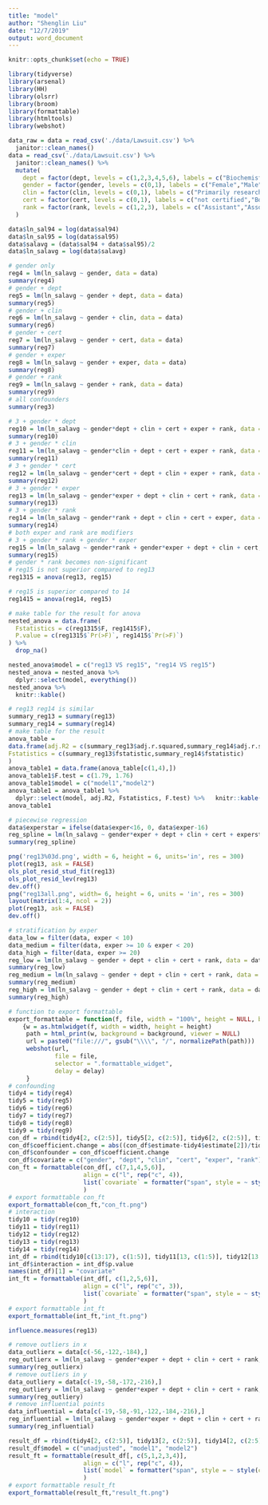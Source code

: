 ```yaml
---
title: "model"
author: "Shenglin Liu"
date: "12/7/2019"
output: word_document
---
```


```r
knitr::opts_chunk$set(echo = TRUE)
```

```r
library(tidyverse)
library(arsenal)
library(HH)
library(olsrr)
library(broom)
library(formattable)
library(htmltools)
library(webshot)
```

```r
data_raw = data = read_csv('./data/Lawsuit.csv') %>%
  janitor::clean_names()
data = read_csv('./data/Lawsuit.csv') %>%
  janitor::clean_names() %>%
  mutate(
    dept = factor(dept, levels = c(1,2,3,4,5,6), labels = c("Biochemistry/Molecular Biology", "Physiology", "Genetics", "Pediatrics", "Medicine", "Surgery")),
    gender = factor(gender, levels = c(0,1), labels = c("Female","Male")),
    clin = factor(clin, levels = c(0,1), labels = c("Primarily research emphasis","Primarily clinical emphasis")),
    cert = factor(cert, levels = c(0,1), labels = c("not certified","Board certified")),
    rank = factor(rank, levels = c(1,2,3), labels = c("Assistant","Associate","Full"))
  )

data$ln_sal94 = log(data$sal94)
data$ln_sal95 = log(data$sal95)
data$salavg = (data$sal94 + data$sal95)/2
data$ln_salavg = log(data$salavg)
```


```r
# gender only
reg4 = lm(ln_salavg ~ gender, data = data)
summary(reg4)
# gender + dept
reg5 = lm(ln_salavg ~ gender + dept, data = data)
summary(reg5)
# gender + clin
reg6 = lm(ln_salavg ~ gender + clin, data = data)
summary(reg6)
# gender + cert
reg7 = lm(ln_salavg ~ gender + cert, data = data)
summary(reg7)
# gender + exper
reg8 = lm(ln_salavg ~ gender + exper, data = data)
summary(reg8)
# gender + rank
reg9 = lm(ln_salavg ~ gender + rank, data = data)
summary(reg9)
# all confounders
summary(reg3)
```


```r
# 3 + gender * dept
reg10 = lm(ln_salavg ~ gender*dept + clin + cert + exper + rank, data = data)
summary(reg10)
# 3 + gender * clin
reg11 = lm(ln_salavg ~ gender*clin + dept + cert + exper + rank, data = data)
summary(reg11)
# 3 + gender * cert
reg12 = lm(ln_salavg ~ gender*cert + dept + clin + exper + rank, data = data)
summary(reg12)
# 3 + gender * exper
reg13 = lm(ln_salavg ~ gender*exper + dept + clin + cert + rank, data = data)
summary(reg13)
# 3 + gender * rank
reg14 = lm(ln_salavg ~ gender*rank + dept + clin + cert + exper, data = data)
summary(reg14)
# both exper and rank are modifiers
# 3 + gender * rank + gender * exper
reg15 = lm(ln_salavg ~ gender*rank + gender*exper + dept + clin + cert, data = data)
summary(reg15)
# gender * rank becomes non-significant
# reg15 is not superior compared to reg13
reg1315 = anova(reg13, reg15)

# reg15 is superior compared to 14
reg1415 = anova(reg14, reg15)

# make table for the result for anova
nested_anova = data.frame(
  Fstatistics = c(reg1315$F, reg1415$F),
  P.value = c(reg1315$`Pr(>F)`, reg1415$`Pr(>F)`)
) %>% 
  drop_na() 

nested_anova$model = c("reg13 VS reg15", "reg14 VS reg15")
nested_anova = nested_anova %>% 
  dplyr::select(model, everything())
nested_anova %>% 
  knitr::kable()

# reg13 reg14 is similar
summary_reg13 = summary(reg13)
summary_reg14 = summary(reg14)
# make table for the result
anova_table = 
data.frame(adj.R2 = c(summary_reg13$adj.r.squared,summary_reg14$adj.r.squared),
Fstatistics = c(summary_reg13$fstatistic,summary_reg14$fstatistic)
)
anova_table1 = data.frame(anova_table[c(1,4),])
anova_table1$F.test = c(1.79, 1.76)
anova_table1$model = c("model1","model2")
anova_table1 = anova_table1 %>% 
  dplyr::select(model, adj.R2, Fstatistics, F.test) %>%   knitr::kable()
anova_table1

```

```r
# piecewise regression
data$experstar = ifelse(data$exper<16, 0, data$exper-16)
reg_spline = lm(ln_salavg ~ gender*exper + dept + clin + cert + experstar + rank, data = data)
summary(reg_spline)
```

```r
png('reg13%03d.png', width = 6, height = 6, units='in', res = 300)
plot(reg13, ask = FALSE)
ols_plot_resid_stud_fit(reg13)
ols_plot_resid_lev(reg13)
dev.off()
png("reg13all.png", width= 6, height = 6, units = 'in', res = 300)
layout(matrix(1:4, ncol = 2))
plot(reg13, ask = FALSE)
dev.off()
```

```r
# stratification by exper
data_low = filter(data, exper < 10)
data_medium = filter(data, exper >= 10 & exper < 20)
data_high = filter(data, exper >= 20)
reg_low = lm(ln_salavg ~ gender + dept + clin + cert + rank, data = data_low)
summary(reg_low)
reg_medium = lm(ln_salavg ~ gender + dept + clin + cert + rank, data = data_medium)
summary(reg_medium)
reg_high = lm(ln_salavg ~ gender + dept + clin + cert + rank, data = data_high)
summary(reg_high)
```

```r
# function to export formattable
export_formattable = function(f, file, width = "100%", height = NULL, background = "white", delay = 0.2)
    {w = as.htmlwidget(f, width = width, height = height)
     path = html_print(w, background = background, viewer = NULL)
     url = paste0("file:///", gsub("\\\\", "/", normalizePath(path)))
     webshot(url,
             file = file,
             selector = ".formattable_widget",
             delay = delay)
     }
# confounding
tidy4 = tidy(reg4)
tidy5 = tidy(reg5)
tidy6 = tidy(reg6)
tidy7 = tidy(reg7)
tidy8 = tidy(reg8)
tidy9 = tidy(reg9)
con_df = rbind(tidy4[2, c(2:5)], tidy5[2, c(2:5)], tidy6[2, c(2:5)], tidy7[2, c(2:5)], tidy8[2, c(2:5)], tidy9[2, c(2:5)])
con_df$coefficient.change = abs((con_df$estimate-tidy4$estimate[2])/tidy4$estimate[2])
con_df$confounder = con_df$coefficient.change
con_df$covariate = c("gender", "dept", "clin", "cert", "exper", "rank")
con_ft = formattable(con_df[, c(7,1,4,5,6)], 
                     align = c("l", rep("c", 4)),
                     list(`covariate` = formatter("span", style = ~ style(color = "grey", font.weight = "bold")), `coefficient.change` = percent, `confounder` = formatter("span", x ~ icontext(ifelse(x > 0.1, "ok", "remove"), ifelse(x > 0.1, "Yes", "No")), style = x ~ style(color = ifelse(x > 0.1, "green", "red"))))
                     )
# export formattable con_ft
export_formattable(con_ft,"con_ft.png")
# interaction
tidy10 = tidy(reg10)
tidy11 = tidy(reg11)
tidy12 = tidy(reg12)
tidy13 = tidy(reg13)
tidy14 = tidy(reg14)
int_df = rbind(tidy10[c(13:17), c(1:5)], tidy11[13, c(1:5)], tidy12[13, c(1:5)], tidy13[13, c(1:5)], tidy14[c(13:14), c(1:5)])
int_df$interaction = int_df$p.value
names(int_df)[1] = "covariate"
int_ft = formattable(int_df[, c(1,2,5,6)], 
                     align = c("l", rep("c", 3)),
                     list(`covariate` = formatter("span", style = ~ style(color = "grey", font.weight = "bold")), `interaction` = formatter("span", x ~ icontext(ifelse(x < 0.05, "ok", "remove"), ifelse(x < 0.05, "Yes", "No")), style = x ~ style(color = ifelse(x < 0.05, "green", "red"))))
                     )
# export formattable int_ft
export_formattable(int_ft,"int_ft.png")
```

```r
influence.measures(reg13)
```

```r
# remove outliers in x
data_outlierx = data[c(-56,-122,-184),]
reg_outlierx = lm(ln_salavg ~ gender*exper + dept + clin + cert + rank, data = data_outlierx)
summary(reg_outlierx)
# remove outliers in y
data_outliery = data[c(-19,-58,-172,-216),]
reg_outliery = lm(ln_salavg ~ gender*exper + dept + clin + cert + rank, data = data_outliery)
summary(reg_outliery)
# remove influential points
data_influential = data[c(-19,-58,-91,-122,-184,-216),]
reg_influential = lm(ln_salavg ~ gender*exper + dept + clin + cert + rank, data = data_influential)
summary(reg_influential)
```


```r
result_df = rbind(tidy4[2, c(2:5)], tidy13[2, c(2:5)], tidy14[2, c(2:5)])
result_df$model = c("unadjusted", "model1", "model2")
result_ft = formattable(result_df[, c(5,1,2,3,4)], 
                     align = c("l", rep("c", 4)),
                     list(`model` = formatter("span", style = ~ style(color = "grey", font.weight = "bold")))
                     )
# export formattable result_ft
export_formattable(result_ft,"result_ft.png")
```


